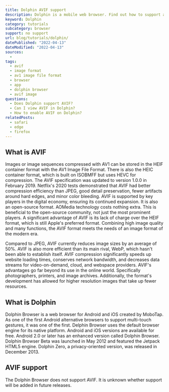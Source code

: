 ```yaml
---
title: Dolphin AVIF support
description: Dolphin is a mobile web browser. Find out how to support and view AVIF images.
keyword: Dolphin
category: tutorials
subcategory: browser
support: no support
url: blog/tutorials/dolphin/
datePublished: "2022-04-13"
dateModified: "2022-04-13"
sources:
  -
tags:
  - avif
  - image format
  - av1 image file format
  - browser
  - app
  - dolphin browser
  - avif image
questions:
  - Does Dolphin support AVIF?
  - Can I view AVIF in Dolphin?
  - How to enable AVIF on Dolphin?
relatedPosts:
  - safari
  - edge
  - firefox
---
```


## What is AVIF

Images or image sequences compressed with AV1 can be stored in the HEIF container format with the AV1 Image File Format. There is also the HEIC container format, which is built on ISOBMFF but uses HEVC for compression. The AVIF specification was updated to version 1.0.0 in February 2019. Netflix's 2020 tests demonstrated that AVIF had better compression efficiency than JPEG, good detail preservation, fewer artifacts around hard edges, and minor color bleeding. AVIF is supported by key players in the digital economy, ensuring its continued expansion. It is also an open-source format. AOMedia technology costs nothing extra. This is beneficial to the open-source community, not just the most prominent players. A significant advantage of AVIF is its lack of charge over the HEIF format, which is still Apple's preferred format. Combining high image quality and many functions, the AVIF format meets the needs of an image format of the modern era.

Compared to JPEG, AVIF currently reduces image sizes by an average of 50%. AVIF is also more efficient than its main rival, WebP, which hasn't been able to establish itself. AVIF compression significantly speeds up website loading times, conserves network bandwidth, and decreases data streams for video-on-demand, cloud, and webspace providers. AVIF's advantages go far beyond its use in the online world. Specifically photographers, printers, and image archives. Additionally, the format's development has allowed for higher resolution images that take up fewer resources.

## What is Dolphin

Dolphin Browser is a web browser for Android and iOS created by MoboTap. As one of the first Android alternative browsers to support multi-touch gestures, it was one of the first. Delphin Browser uses the default browser engine for its native platform. Android and iOS versions are available for free. Android 2.0 or later has an enhanced version called Dolphin Browser. Dolphin Browser Beta was launched in May 2012 and featured the Jetpack HTML5 engine. Dolphin Zero, a privacy-oriented version, was released in December 2013.

## AVIF support

The Dolphin Browser does not support AVIF. It is unknown whether support will be added in future releases.
